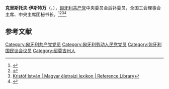 {{Eastern name order|匈牙利語|匈牙利人名}}

'''克里斯托夫·伊斯特万'''（{{lang-hu|'''Kristóf István'''}}，{{bd|1912年|8月14日|1979年|7月5日|catIdx=K}}），[[匈牙利共产党|匈牙利共产党]]中央委员会后补委员，全国工会理事会主席、中央主席团秘书长。<ref>{{Cite web |url=https://neb.hu/asset/phpwTcqQz.pdf |title=Kristóf István - Nemzeti Emlékezet Bizottsága |accessdate=2020-09-16 |archive-date=2020-10-31 |archive-url=https://web.archive.org/web/20201031162652/https://neb.hu/asset/phpwTcqQz.pdf |dead-url=no }}</ref><ref>{{Cite web |url=http://www.rev.hu/sulinet45/szerviz/kislex/biograf/kristof.htm |title=Kristóf István - 1956-os Intézet |accessdate=2020-09-16 |archive-date=2008-06-24 |archive-url=https://web.archive.org/web/20080624234048/http://www.rev.hu/sulinet45/szerviz/kislex/biograf/kristof.htm |dead-url=no }}</ref><ref>[https://www.arcanum.hu/en/online-kiadvanyok/Lexikonok-magyar-eletrajzi-lexikon-7428D/k-760F2/kristof-istvan-76772/ Kristóf István | Magyar életrajzi lexikon | Reference Library]</ref><ref>{{Cite web |url=http://www.nevpont.hu/view/12210 |title=Kristóf István - Névpont 2020 |accessdate=2020-09-16 |archive-date=2019-12-02 |archive-url=https://web.archive.org/web/20191202140927/http://nevpont.hu/view/12210 |dead-url=no }}</ref>

== 参考文献 ==
{{Reflist}}

[[Category:匈牙利共产党党员|Category:匈牙利共产党党员]]
[[Category:匈牙利劳动人民党党员|Category:匈牙利劳动人民党党员]]
[[Category:匈牙利国民议会议员|Category:匈牙利国民议会议员]]
[[Category:绍莫吉州人|Category:绍莫吉州人]]